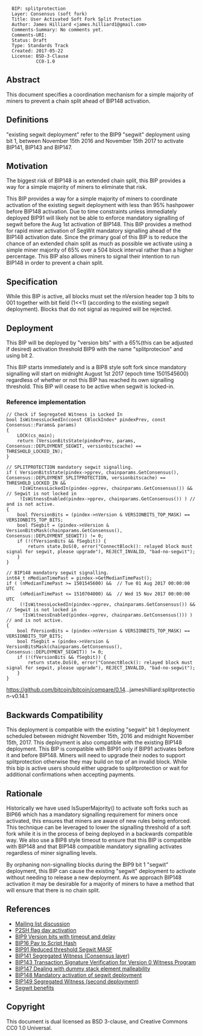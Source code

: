 <pre>
  BIP: splitprotection
  Layer: Consensus (soft fork)
  Title: User Activated Soft Fork Split Protection
  Author: James Hilliard <james.hilliard1@gmail.com>
  Comments-Summary: No comments yet.
  Comments-URI: 
  Status: Draft
  Type: Standards Track
  Created: 2017-05-22
  License: BSD-3-Clause
           CC0-1.0
</pre>

==Abstract==

This document specifies a coordination mechanism for a simple majority of miners to prevent a chain split ahead of BIP148 activation.

==Definitions==

"existing segwit deployment" refer to the BIP9 "segwit" deployment using bit 1, between November 15th 2016 and November 15th 2017 to activate BIP141, BIP143 and BIP147.

==Motivation==

The biggest risk of BIP148 is an extended chain split, this BIP provides a way for a simple majority of miners to eliminate that risk.

This BIP provides a way for a simple majority of miners to coordinate activation of the existing segwit deployment with less than 95% hashpower before BIP148 activation. Due to time constraints unless immediately deployed BIP91 will likely not be able to enforce mandatory signalling of segwit before the Aug 1st activation of BIP148. This BIP provides a method for rapid miner activation of SegWit mandatory signalling ahead of the BIP148 activation date. Since the primary goal of this BIP is to reduce the chance of an extended chain split as much as possible we activate using a simple miner majority of 65% over a 504 block interval rather than a higher percentage. This BIP also allows miners to signal their intention to run BIP148 in order to prevent a chain split.

==Specification==

While this BIP is active, all blocks must set the nVersion header top 3 bits to 001 together with bit field (1<<1) (according to the existing segwit deployment). Blocks that do not signal as required will be rejected.

==Deployment==

This BIP will be deployed by "version bits" with a 65%(this can be adjusted if desired) activation threshold BIP9 with the name "splitprotecion" and using bit 2.

This BIP starts immediately and is a BIP8 style soft fork since mandatory signalling will start on midnight August 1st 2017 (epoch time 1501545600) regardless of whether or not this BIP has reached its own signalling threshold. This BIP will cease to be active when segwit is locked-in.

=== Reference implementation ===

<pre>
// Check if Segregated Witness is Locked In
bool IsWitnessLockedIn(const CBlockIndex* pindexPrev, const Consensus::Params& params)
{
    LOCK(cs_main);
    return (VersionBitsState(pindexPrev, params, Consensus::DEPLOYMENT_SEGWIT, versionbitscache) == THRESHOLD_LOCKED_IN);
}

// SPLITPROTECTION mandatory segwit signalling.
if ( VersionBitsState(pindex->pprev, chainparams.GetConsensus(), Consensus::DEPLOYMENT_SPLITPROTECTION, versionbitscache) == THRESHOLD_LOCKED_IN &&
     !IsWitnessLockedIn(pindex->pprev, chainparams.GetConsensus()) &&  // Segwit is not locked in
     !IsWitnessEnabled(pindex->pprev, chainparams.GetConsensus()) ) // and is not active.
{
    bool fVersionBits = (pindex->nVersion & VERSIONBITS_TOP_MASK) == VERSIONBITS_TOP_BITS;
    bool fSegbit = (pindex->nVersion & VersionBitsMask(chainparams.GetConsensus(), Consensus::DEPLOYMENT_SEGWIT)) != 0;
    if (!(fVersionBits && fSegbit)) {
        return state.DoS(0, error("ConnectBlock(): relayed block must signal for segwit, please upgrade"), REJECT_INVALID, "bad-no-segwit");
    }
}

// BIP148 mandatory segwit signalling.
int64_t nMedianTimePast = pindex->GetMedianTimePast();
if ( (nMedianTimePast >= 1501545600) &&  // Tue 01 Aug 2017 00:00:00 UTC
     (nMedianTimePast <= 1510704000) &&  // Wed 15 Nov 2017 00:00:00 UTC
     (!IsWitnessLockedIn(pindex->pprev, chainparams.GetConsensus()) &&  // Segwit is not locked in
      !IsWitnessEnabled(pindex->pprev, chainparams.GetConsensus())) )   // and is not active.
{
    bool fVersionBits = (pindex->nVersion & VERSIONBITS_TOP_MASK) == VERSIONBITS_TOP_BITS;
    bool fSegbit = (pindex->nVersion & VersionBitsMask(chainparams.GetConsensus(), Consensus::DEPLOYMENT_SEGWIT)) != 0;
    if (!(fVersionBits && fSegbit)) {
        return state.DoS(0, error("ConnectBlock(): relayed block must signal for segwit, please upgrade"), REJECT_INVALID, "bad-no-segwit");
    }
}
</pre>

https://github.com/bitcoin/bitcoin/compare/0.14...jameshilliard:splitprotection-v0.14.1

==Backwards Compatibility==

This deployment is compatible with the existing "segwit" bit 1 deployment scheduled between midnight November 15th, 2016 and midnight November 15th, 2017. This deployment is also compatible with the existing BIP148 deployment. This BIP is compatible with BIP91 only if BIP91 activates before it and before BIP148. Miners will need to upgrade their nodes to support splitprotection otherwise they may build on top of an invalid block. While this bip is active users should either upgrade to splitprotection or wait for additional confirmations when accepting payments.

==Rationale==

Historically we have used IsSuperMajority() to activate soft forks such as BIP66 which has a mandatory signalling requirement for miners once activated, this ensures that miners are aware of new rules being enforced. This technique can be leveraged to lower the signalling threshold of a soft fork while it is in the process of being deployed in a backwards compatible way. We also use a BIP8 style timeout to ensure that this BIP is compatible with BIP148 and that BIP148 compatible mandatory signalling activates regardless of miner signalling levels.

By orphaning non-signalling blocks during the BIP9 bit 1 "segwit" deployment, this BIP can cause the existing "segwit" deployment to activate without needing to release a new deployment. As we approach BIP148 activation it may be desirable for a majority of miners to have a method that will ensure that there is no chain split.

==References==

*[https://lists.linuxfoundation.org/pipermail/bitcoin-dev/2017-March/013714.html Mailing list discussion]
*[https://github.com/bitcoin/bitcoin/blob/v0.6.0/src/main.cpp#L1281-L1283 P2SH flag day activation]
*[[bip-0009.mediawiki|BIP9 Version bits with timeout and delay]]
*[[bip-0016.mediawiki|BIP16 Pay to Script Hash]]
*[[bip-0091.mediawiki|BIP91 Reduced threshold Segwit MASF]]
*[[bip-0141.mediawiki|BIP141 Segregated Witness (Consensus layer)]]
*[[bip-0143.mediawiki|BIP143 Transaction Signature Verification for Version 0 Witness Program]]
*[[bip-0147.mediawiki|BIP147 Dealing with dummy stack element malleability]]
*[[bip-0148.mediawiki|BIP148 Mandatory activation of segwit deployment]]
*[[bip-0149.mediawiki|BIP149 Segregated Witness (second deployment)]]
*[https://bitcoincore.org/en/2016/01/26/segwit-benefits/ Segwit benefits]

==Copyright==

This document is dual licensed as BSD 3-clause, and Creative Commons CC0 1.0 Universal.

